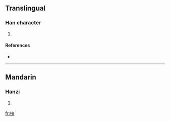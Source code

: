 ==Translingual==

===Han character===
{{Han char|rn=64|rad=手|as=05|sn=8|four=5503<sub>0</sub>|canj=手中月大 (QLBK)}}

# {{defn|Han|sort=手05}}

====References====
* {{Han ref|kx=0423.060|dkj=11915|dj=0771.040|hdz=31853.010|uh=62B0|ud=25264|bh=CCBF|bd=52415}}

----

==Mandarin==

===Hanzi===
{{cmn-hanzi|pin=[[yǎng]] ([[yang3]])|wg=yang<sup>3</sup>}}

# {{defn|Mandarin}}

[[fr:抰]]